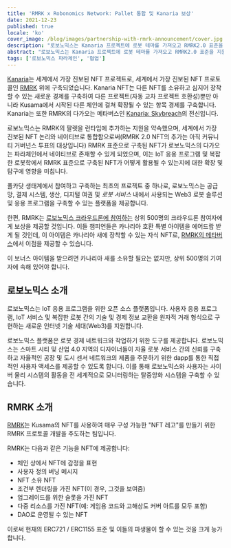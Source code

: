 ```yaml
---
title: 'RMRK x Robonomics Network: Pallet 통합 및 Kanaria 보상'
date: 2021-12-23
published: true
locale: 'ko'
cover_image: /blog/images/partnership-with-rmrk-announcement/cover.jpg
description: "로보노믹스는 Kanaria 프로젝트에 로봇 테마를 가져오고 RMRK2.0 표준을 지원하기 위해 RMRK와 파트너십을 맺었음을 기쁘게 알립니다! Kanaria는 세계에서 가장 진보된 NFT 프로토콜인 RMRK 위에 구축된 세계에서 가장 진보된 NFT 프로젝트입니다."
abstract: "로보노믹스는 Kanaria 프로젝트에 로봇 테마를 가져오고 RMRK2.0 표준을 지원하기 위해 RMRK와 파트너십을 맺었음을 기쁘게 알립니다! Kanaria는 세계에서 가장 진보된 NFT 프로토콜인 RMRK 위에 구축된 세계에서 가장 진보된 NFT 프로젝트입니다."
tags: ['로보노믹스 파라체인', '협업']
---
```


[Kanaria](https://kanaria.rmrk.app/)는 세계에서 가장 진보된 NFT 프로젝트로, 세계에서 가장 진보된 NFT 프로토콜인 [RMRK](https://rmrk.app/) 위에 구축되었습니다.
Kanaria NFT는 다른 NFT를 소유하고 심지어 장착할 수 있는 새로운 경제를 구축하여 다른 프로젝트(자동 교차 프로젝트 호환성)뿐만 아니라 Kusama에서 시작된 다른 체인에 걸쳐 확장될 수 있는 항목 경제를 구축합니다. Kanaria는 또한 RMRK의 다가오는 메타버스인 [Kanaria: Skybreach](https://url.rmrk.app/meta)의 전신입니다.

로보노믹스는 RMRK의 팔렛을 런타임에 추가하는 지원을 약속했으며, 세계에서 가장 진보된 NFT 논리와 네이티브로 통합함으로써(RMRK 2.0 NFT의 추가는 아직 커뮤니티 거버넌스 투표의 대상입니다) RMRK 표준으로 구축된 NFT가 로보노믹스의 다가오는 파라체인에서 네이티브로 존재할 수 있게 되었으며, 이는 IoT 응용 프로그램 및 복잡한 로봇학에서 RMRK 표준으로 구축된 NFT가 어떻게 활용될 수 있는지에 대한 확장 및 탐구에 영향을 미칩니다.

폴카닷 생태계에서 참여하고 구축하는 최초의 프로젝트 중 하나로, 로보노믹스는 공급망, 결제 시스템, 생산, 디지털 여권 및 *로봇 서비스* 내에서 사용되는 Web3 로봇 솔루션 및 응용 프로그램을 구축할 수 있는 플랫폼을 제공합니다.

한편, RMRK는 [로보노믹스 크라우드론에 참여하는](https://robonomics.network/kusama-slot/) 상위 500명의 크라우드론 참여자에게 보상을 제공할 것입니다. 이들 챔피언들은 카나리아 호환 특별 아이템을 에어드랍 받게 될 것인데, 이 아이템은 카나리아 새에 장착할 수 있는 자식 NFT로, [RMRK의 메타버스](https://url.rmrk.app/meta)에서 이점을 제공할 수 있습니다.

이 보너스 아이템을 받으려면 카나리아 새를 소유할 필요는 없지만, 상위 500명의 기여자에 속해 있어야 합니다.

## 로보노믹스 소개

로보노믹스는 IoT 응용 프로그램을 위한 오픈 소스 플랫폼입니다. 사용자 응용 프로그램, IoT 서비스 및 복잡한 로봇 간의 기술 및 경제 정보 교환을 원자적 거래 형식으로 구현하는 새로운 인터넷 기술 세대(Web3)를 지원합니다.

로보노믹스 플랫폼은 로봇 경제 네트워크와 작업하기 위한 도구를 제공합니다. 로보노믹스는 스마트 시티 및 산업 4.0 지역의 디자이너들이 자율 로봇 서비스 간의 신뢰를 구축하고 자율적인 공장 및 도시 센서 네트워크의 제품을 주문하기 위한 dapp를 통한 직접적인 사용자 액세스를 제공할 수 있도록 합니다. 이를 통해 로보노믹스와 사용자는 사이버 물리 시스템의 활동을 전 세계적으로 모니터링하는 탈중앙화 시스템을 구축할 수 있습니다.


## RMRK 소개

[RMRK](https://rmrk.app/)는 Kusama의 NFT를 사용하여 매우 구성 가능한 "NFT 레고"를 만들기 위한 RMRK 프로토콜 개발을 주도하는 팀입니다.

RMRK는 다음과 같은 기능을 NFT에 제공합니다:

* 체인 상에서 NFT에 감정을 표현
* 사용자 정의 버닝 메시지
* NFT 소유 NFT
* 조건부 렌더링을 가진 NFT(이 경우, 그것을 보여줌)
* 업그레이드를 위한 슬롯을 가진 NFT
* 다중 리소스를 가진 NFT(예: 게임용 코드와 고해상도 커버 아트를 모두 포함)
* DAO로 운영될 수 있는 NFT

이로써 현재의 ERC721 / ERC1155 표준 및 이들의 파생물이 할 수 있는 것을 크게 능가합니다.